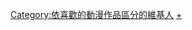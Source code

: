 {{NoteTA
|1=zh-hans:妙厨老爹;zh-hk:伙頭爸B;zh-tw:妙廚老爹;
}}
[[Category:依喜歡的動漫作品區分的維基人|Category:依喜歡的動漫作品區分的維基人]]
[[Category:妙廚老爹|+]]